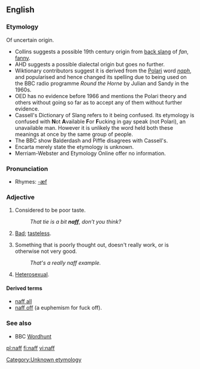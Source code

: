 ==English==

===Etymology===
Of uncertain origin.
*Collins suggests a possible 19th century origin from [[back slang]] of ''fan'', [[fanny]].
*AHD suggests a possible dialectal origin but goes no further.
*Wiktionary contributors suggest it is derived from the [[Polari]] word ''[[naph]]'', and <!--no doubt was -->popularised and hence changed its spelling due to being used on the BBC radio programme <i>Round the Horne</i> by Julian and Sandy in the 1960s.
*OED has no evidence before 1966 and mentions the Polari theory and others without going so far as to accept any of them without further evidence.
*Cassell's Dictionary of Slang refers to it being confused. Its etymology is confused with '''N'''ot '''A'''vailable '''F'''or '''F'''ucking in gay speak (not Polari), an unavailable man. However it is unlikely the word held both these meanings at once by the same group of people. 
*The BBC show Balderdash and Piffle disagrees with Cassell's. 
*Encarta merely state the etymology is unknown.
*Merriam-Webster and Etymology Online offer no information.
[[Category:Unknown etymology]]

===Pronunciation===
*Rhymes: [[Rhymes:English:-æf|-æf]]

===Adjective===
{{en-adj|er}}

# {{context|UK|_|slang}} Considered to be poor taste.
#: ''That tie is a bit '''naff''', don’t you think?''
# {{context|Polari}} [[bad|Bad]]; [[tasteless]].
# {{context|UK|_|slang}} Something that is poorly thought out, doesn't really work, or is otherwise not very good.
#: ''That's a really naff example.''
# {{context|Polari}} [[Heterosexual]].

====Derived terms====
*[[naff all]]
*[[naff off]] (a euphemism for fuck off).

===See also===
*BBC [[w:Wordhunt|Wordhunt]]

[[pl:naff]]
[[fi:naff]]
[[vi:naff]]